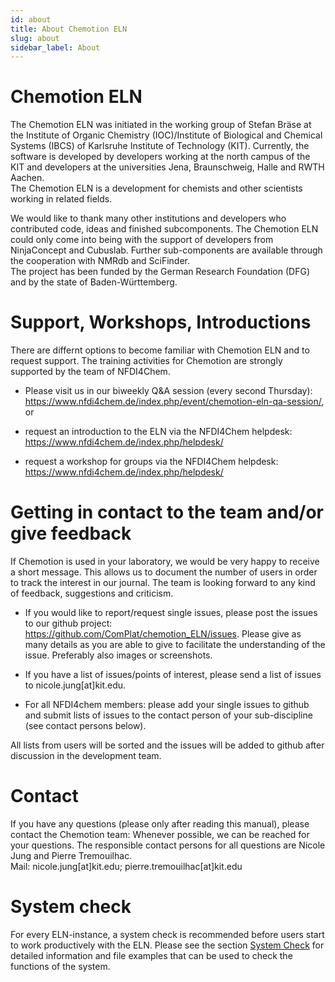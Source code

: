 ```yaml
---
id: about
title: About Chemotion ELN
slug: about
sidebar_label: About
---
```


# Chemotion ELN
The Chemotion ELN was initiated in the working group of Stefan Bräse at the Institute of Organic Chemistry (IOC)/Institute of Biological and Chemical Systems (IBCS) of Karlsruhe Institute of Technology (KIT). Currently, the software is developed by developers working at the north campus of the KIT and developers at the universities Jena, Braunschweig, Halle and RWTH Aachen.   
The Chemotion ELN is a development for chemists and other scientists working in related fields. 

We would like to thank many other institutions and developers who contributed code, ideas and finished subcomponents. The Chemotion ELN could only come into being with the support of developers from NinjaConcept and Cubuslab. Further sub-components are available through the cooperation with NMRdb and SciFinder.  
The project has been funded by the German Research Foundation (DFG) and by the state of Baden-Württemberg. 

# Support, Workshops, Introductions
There are differnt options to become familiar with Chemotion ELN and to request support. The training activities for Chemotion are strongly supported by the team of NFDI4Chem.

- Please visit us in our biweekly Q&A session (every second Thursday): https://www.nfdi4chem.de/index.php/event/chemotion-eln-qa-session/, or 

- request an introduction to the ELN via the NFDI4Chem helpdesk: https://www.nfdi4chem.de/index.php/helpdesk/

- request a workshop for groups via the NFDI4Chem helpdesk: https://www.nfdi4chem.de/index.php/helpdesk/

# Getting in contact to the team and/or give feedback

If Chemotion is used in your laboratory, we would be very happy to receive a short message. This allows us to document the number of users in order to track the interest in our journal. 
The team is looking forward to any kind of feedback, suggestions and criticism. 

- If you would like to report/request single issues, please post the issues to our github project: https://github.com/ComPlat/chemotion_ELN/issues. Please give as many details as you are able to give to facilitate the understanding of the issue. Preferably also images or screenshots. 

- If you have a list of issues/points of interest, please send a list of issues to nicole.jung[at]kit.edu.

- For all NFDI4chem members: please add your single issues to github and submit lists of issues to the contact person of your sub-discipline (see contact persons below). 

All lists from users will be sorted and the issues will be added to github after discussion in the development team. 

# Contact
If you have any questions (please only after reading this manual), please contact the Chemotion team: 
Whenever possible, we can be reached for your questions. 
The responsible contact persons for all questions are Nicole Jung and Pierre Tremouilhac.  
Mail: nicole.jung[at]kit.edu; pierre.tremouilhac[at]kit.edu

# System check
For every ELN-instance, a system check is recommended before users start to work productively with the ELN. Please see the section [System Check](system_check) for detailed information and file examples that can be used to check the functions of the system.
